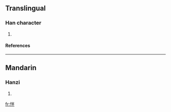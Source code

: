 ==Translingual==
===Han character===
{{Han char|rn=61|rad=心|as=05|sn=8|four=9905<sub>0</sub>|canj=心火手 (PFQ)}}
# {{defn|Han|sort=心05}}
====References====
{{Han ref|kx=0380.070|dkj=10438|dj=0708.070|hdz=42287.020|uh=6011|ud=24593|bh=CCAD|bd=52397}}
----
==Mandarin==
===Hanzi===
{{cmn-hanzi|pin=[[bàn]] (ban4)|wg=pan<sup>4</sup>}}
# {{defn|Mandarin}}

[[fr:怑]]